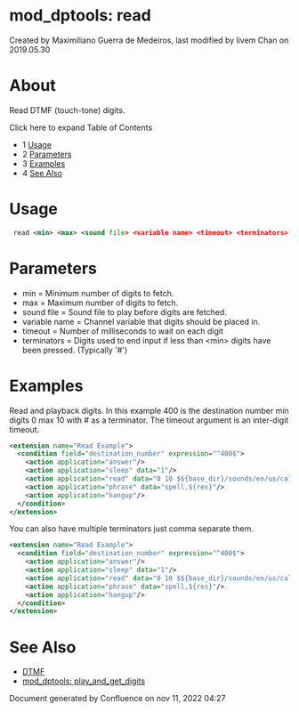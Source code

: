 
# mod_dptools: read 

 Created by  Maximiliano Guerra de Medeiros, last modified by  livem Chan on 2019.05.30

# About

Read DTMF (touch-tone) digits.

Click here to expand Table of Contents

* 1 [Usage](#usage)
* 2 [Parameters](#parameters)
* 3 [Examples](#examples)
* 4 [See Also](#see-also)

# Usage

```xml
 read <min> <max> <sound file> <variable name> <timeout> <terminators>
```

# Parameters

* min = Minimum number of digits to fetch.
* max = Maximum number of digits to fetch.
* sound file = Sound file to play before digits are fetched.
* variable name = Channel variable that digits should be placed in.
* timeout = Number of milliseconds to wait on each digit
* terminators = Digits used to end input if less than &lt;min> digits have been pressed. (Typically '#')

# Examples

Read and playback digits. In this example 400 is the destination number min digits 0 max 10 with # as a terminator. The timeout argument is an inter-digit timeout.

```xml
<extension name="Read Example">
  <condition field="destination_number" expression="^400$">
    <action application="answer"/>
    <action application="sleep" data="1"/>
    <action application="read" data="0 10 $${base_dir}/sounds/en/us/callie/conference/8000/conf-pin.wav res 10000 #"/>
    <action application="phrase" data="spell,${res}"/>
    <action application="hangup"/>
  </condition>
</extension>
```

You can also have multiple terminators just comma separate them.

```xml
<extension name="Read Example">
  <condition field="destination_number" expression="^400$">
    <action application="answer"/>
    <action application="sleep" data="1"/>
    <action application="read" data="0 10 $${base_dir}/sounds/en/us/callie/conference/8000/conf-pin.wav res 10000 #,*"/>
    <action application="phrase" data="spell,${res}"/>
    <action application="hangup"/>
  </condition>
</extension>
```

# See Also

* [DTMF](../../Configuration/DTMF_9634268.mdx#5-other)
* [mod\_dptools: play\_and\_get\_digits](./6586933.mdx#about)

Document generated by Confluence on nov 11, 2022 04:27
